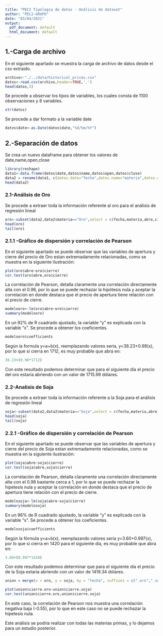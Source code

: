 ```yaml
---
title: "PEC2 Tipología de datos - Análisis de dataset"
author: "PEC2-GRUPO"
date: "03/04/2021"
output:
  pdf_document: default
  html_document: default
---
```


## 1.-Carga de archivo

En el siguiente apartado se muestra la carga de archivo de datos desde el csv extraido.

```r
archivo<-"./../data/historical_prices.csv"
datos<-read.csv(archivo,header=TRUE,',')
head(datos,3)
```

Se procede a observar los tipos de variables, los cuales consta de 1100 observaciones y 8 variables.

```r
str(datos)

```

Se procede a dar formato a la variable date
```r
datos$date<-as.Date(datos$date,"%d/%m/%Y")

```

## 2.-Separación de datos

Se crea un nuevo dataframe para obtener los valores de date,name,open,close
```r
library(reshape)
data1<-data.frame(datos$date,datos$name,datos$open,datos$close)
data2 = rename(data1, c(datos.date="fecha",datos.name="materia",datos.open='abre',datos.close="cierre"))
head(data2)

```

### 2.1-Análisis de Oro

Se procede a extraer toda la información referente al oro para el análisis de regresión lineal

```r
oro<-subset(data2,data2$materia=="Oro",select = c(fecha,materia,abre,cierre))
head(oro)
tail(oro)
```

### 2.1.1 -Gráfico de dispersión y correlación de Pearson

En el siguiente apartado se puede observar que las variables de apertura y cierre del precio de Oro estan extremadamente relacionadas, como se muestra en la siguiente ilustración:

```r
plot(oro$abre~oro$cierre)
cor.test(oro$abre,oro$cierre)
```
La correlación de Pearson, detalla claramente una correlación directamente alta con el 0.96, por lo que se puede rechazar la hipótesis nula y aceptar la correlación en donde destaca que el precio de apertura tiene relación con el precio de cierre.

```r
modelooro<-lm(oro$abre~oro$cierre)
summary(modelooro)
```
En un 92% de R cuadrado ajustado, la variable "y" es explicada con la variable "x". Se procede a obtener los coeficientes.

```r
modelooro$coefficients

```
Según la formula y=a+b(x), reemplazando valores seria, y=38.23+0.98(x), por lo que si cierra en 1712, es muy probable que abra en:

```r
38.23+(0.98*1712)

```
Con este resultado podemos determinar que para el siguiente día el precio del oro estaría abriendo con un valor de 1715.99 dólares.

### 2.2-Analisis de Soja

Se procede a extraer toda la información referente a la Soja para el análisis de regresión lineal

```r
soja<-subset(data2,data2$materia=="Soja",select = c(fecha,materia,abre,cierre))
head(soja)
tail(soja)
```

### 2.2.1 -Gráfico de dispersión y correlación de Pearson

En el siguiente apartado se puede observar que las variables de apertura y cierre del precio de Soja estan extremadamente relacionadas, como se muestra en la siguiente ilustración:

```r
plot(soja$abre~soja$cierre)
cor.test(soja$abre,soja$cierre)
```
La correlación de Pearson, detalla claramente una correlación directamente alta con el 0.98 bastante cerca a 1, por lo que se puede rechazar la hipetesis nula y aceptar la correlación en donde destaca que el precio de apertura tiene relación con el precio de cierre.

```r
modelosoja<-lm(soja$abre~soja$cierre)
summary(modelosoja)
```

En un 96% de R cuadrado ajustado, la variable "y" es explicada con la variable "x". Se procede a obtener los coeficientes.

```r
modelosoja$coefficients

```
Según la fórmula y=a+b(x), reemplazando valores seria y=3.60+0.997(x), por lo que si cierra en 1420 para el siguiente día, es muy probable que abra en:

```r
3.60+(0.997*1420)

```
Con este resultado podemos determinar que para el siguiente día el precio de la Soja estaría abriendo con un valor de 1419.34 dólares.

```r

union = merge(x = oro, y = soja, by = "fecha", suffixes = c(".oro",".soja"))

plot(union$cierre.oro~union$cierre.soja)
cor.test(union$cierre.oro,union$cierre.soja)

```
En este caso, la correlación de Pearson nos muestra una correlación negativa baja (-0.55), por lo que en este caso no se puede rechazar la hipetesis nula. 

Este análisis se podría realizar con todas las materias primas, y lo dejamos para un estudio posterior.
